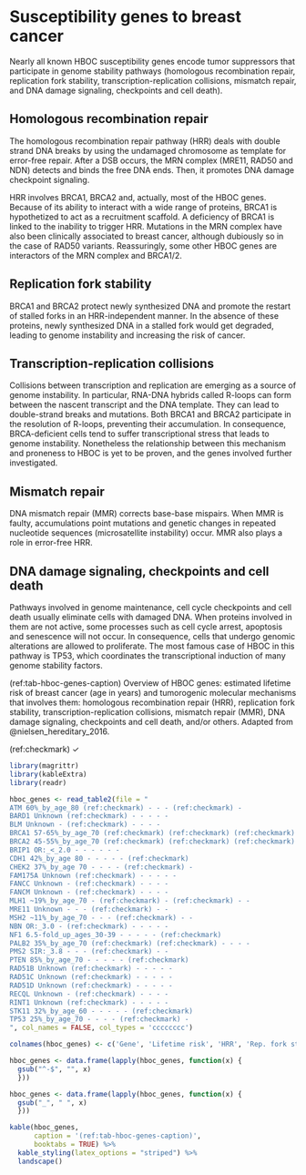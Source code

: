 # Susceptibility genes to breast cancer {#hboc-genes}

Nearly all known HBOC susceptibility genes encode tumor suppressors that participate in genome stability pathways (homologous recombination repair, replication fork stability, transcription-replication collisions, mismatch repair, and DNA damage signaling, checkpoints and cell death). 

## Homologous recombination repair

The homologous recombination repair pathway (HRR) deals with double strand DNA breaks by using the undamaged chromosome as template for error-free repair. After a DSB occurs, the MRN complex (MRE11, RAD50 and NDN) detects and binds the free DNA ends. Then, it promotes DNA damage checkpoint signaling.

HRR involves BRCA1, BRCA2 and, actually, most of the HBOC genes. Because of its ability to interact with a wide range of proteins, BRCA1 is hypothetized to act as a recruitment scaffold. A deficiency of BRCA1 is linked to the inability to trigger HRR. Mutations in the MRN complex have also been clinically associated to breast cancer, although dubiously so in the case of RAD50 variants. Reassuringly, some other HBOC genes are interactors of the MRN complex and BRCA1/2.

## Replication fork stability

BRCA1 and BRCA2 protect newly synthesized DNA and promote the restart of stalled forks in an HRR-independent manner. In the absence of these proteins, newly synthesized DNA in a stalled fork would get degraded, leading to genome instability and increasing the risk of cancer.

## Transcription-replication collisions 

Collisions between transcription and replication are emerging as a source of genome instability. In particular, RNA-DNA hybrids called R-loops can form between the nascent transcript and the DNA template. They can lead to double-strand breaks and mutations. Both BRCA1 and BRCA2 participate in the resolution of R-loops, preventing their accumulation. In consequence, BRCA-deficient cells tend to suffer transcriptional stress that leads to genome instability. Nonetheless the relationship between this mechanism and proneness to HBOC is yet to be proven, and the genes involved further investigated.

## Mismatch repair

DNA mismatch repair (MMR) corrects base-base mispairs. When MMR is faulty, accumulations point mutations and genetic changes in repeated nucleotide sequences (microsatellite instability) occur. MMR also plays a role in error-free HRR.

## DNA damage signaling, checkpoints and cell death

Pathways involved in genome maintenance, cell cycle checkpoints and cell death usually eliminate cells with damaged DNA. When proteins involved in them are not active, some processes such as cell cycle arrest, apoptosis and senescence will not occur. In consequence, cells that undergo genomic alterations are allowed to proliferate. The most famous case of HBOC in this pathway is TP53, which coordinates the transcriptional induction of many genome stability factors.

(ref:tab-hboc-genes-caption) Overview of HBOC genes: estimated lifetime risk of breast cancer (age in years) and tumorogenic molecular mechanisms that involves them: homologous recombination repair (HRR), replication fork stability, transcription-replication collisions, mismatch repair (MMR), DNA damage signaling, checkpoints and cell death, and/or others. Adapted from @nielsen_hereditary_2016.

(ref:checkmark) $\checkmark$

```r
library(magrittr)
library(kableExtra)
library(readr)

hboc_genes <- read_table2(file = "
ATM 60%_by_age_80 (ref:checkmark) - - - (ref:checkmark) -
BARD1 Unknown (ref:checkmark) - - - - -
BLM Unknown - (ref:checkmark) - - - -
BRCA1 57-65%_by_age_70 (ref:checkmark) (ref:checkmark) (ref:checkmark) - (ref:checkmark) -
BRCA2 45-55%_by_age_70 (ref:checkmark) (ref:checkmark) (ref:checkmark) - (ref:checkmark) -
BRIP1 OR:_<_2.0 - - - - - -
CDH1 42%_by_age 80 - - - - - (ref:checkmark) 
CHEK2 37%_by_age 70 - - - - (ref:checkmark) -
FAM175A Unknown (ref:checkmark) - - - - -
FANCC Unknown - (ref:checkmark) - - - -
FANCM Unknown - (ref:checkmark) - - - -
MLH1 ~19%_by_age_70 - (ref:checkmark) - (ref:checkmark) - -
MRE11 Unknown - - - (ref:checkmark) - -
MSH2 ~11%_by_age_70 - - - (ref:checkmark) - -
NBN OR:_3.0 - (ref:checkmark) - - - - -
NF1 6.5-fold_up_ages_30-39 - - - - - (ref:checkmark) 
PALB2 35%_by_age_70 (ref:checkmark) (ref:checkmark) - - - -
PMS2 SIR:_3.8 - - - (ref:checkmark) - -
PTEN 85%_by_age_70 - - - - - (ref:checkmark) 
RAD51B Unknown (ref:checkmark) - - - - -
RAD51C Unknown (ref:checkmark) - - - - -
RAD51D Unknown (ref:checkmark) - - - - -
RECQL Unknown - (ref:checkmark) - - - -
RINT1 Unknown (ref:checkmark) - - - - -
STK11 32%_by_age_60 - - - - - (ref:checkmark) 
TP53 25%_by_age_70 - - - - (ref:checkmark) - 
", col_names = FALSE, col_types = 'cccccccc')

colnames(hboc_genes) <- c('Gene', 'Lifetime risk', 'HRR', 'Rep. fork stab.', 'Tr.-rep. clash', 'MMR', 'DNA Damage, apoptosis', 'Other')

hboc_genes <- data.frame(lapply(hboc_genes, function(x) {
  gsub("^-$", "", x)
  }))

hboc_genes <- data.frame(lapply(hboc_genes, function(x) {
  gsub("_", " ", x)
  }))

kable(hboc_genes, 
      caption = '(ref:tab-hboc-genes-caption)', 
      booktabs = TRUE) %>% 
  kable_styling(latex_options = "striped") %>%
  landscape()
```
